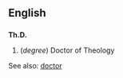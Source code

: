 ==English==
==={{abbreviation}}===
'''Th.D.'''

#(''degree'') Doctor of Theology


See also: [[doctor]]